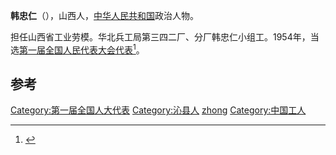 {{Refimprove|time=2021-06-25T04:28:29+00:00}}
'''韩忠仁'''（{{bd|1925年||1985年|}}），山西人，[[中华人民共和国|中华人民共和国]]政治人物。

担任山西省工业劳模。华北兵工局第三四二厂、分厂韩忠仁小组工。1954年，当选[[第一届全国人民代表大会代表名单|第一届全国人民代表大会代表]]<ref>{{cite book|author=全国人民代表大会常务委员会办公厅|title=中华人民共和国第一届全国人民代表大会代表名单|year=1955年|publisher=全国人民代表大会常务委员会办公厅|url=http://book.ucdrs.superlib.net/views/specific/2929/bookDetail.jsp?dxNumber=000005772167&d=546843D0AE2464CD1C95896344A85614&fenlei=04070402|access-date=2015-01-25|archive-date=2019-01-24|archive-url=https://web.archive.org/web/20190124105450/http://book.ucdrs.superlib.net/views/specific/2929/bookDetail.jsp?dxNumber=000005772167&d=546843D0AE2464CD1C95896344A85614&fenlei=04070402|dead-url=no}}</ref>。

==参考==
{{reflist}}
{{中国政治人物小作品}}
{{DEFAULTSORT:Han zhongren}}
[[Category:第一届全国人大代表|Category:第一届全国人大代表]]
[[Category:沁县人|Category:沁县人]]
[[Category:韩姓|zhong]]
[[Category:中国工人|Category:中国工人]]